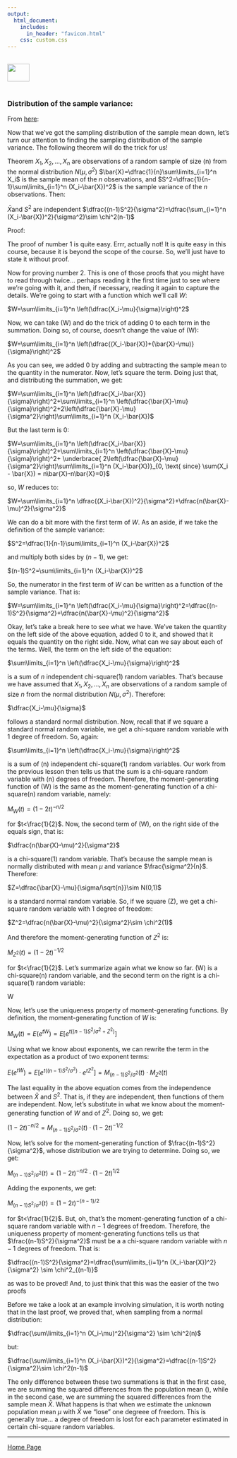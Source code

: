 ```yaml
---
output: 
  html_document:
    includes:
      in_header: "favicon.html" 
    css: custom.css
---
```


<br>
<a href="http://rinterested.github.io/statistics/index.html">
<img HEIGHT="40" WIDTH="50" src="https://cloud.githubusercontent.com/assets/9312897/10556783/a27a26fa-745c-11e5-9b1a-2d5bd737387a.PNG"></a>
<br><br>

 
### Distribution of the sample variance:

From [here](https://math.stackexchange.com/questions/3998699/how-determine-the-distribution-of-s-n-12/3998751#3998751):

Now that we've got the sampling distribution of the sample mean down, let's turn our attention to finding the sampling distribution of the sample variance. The following theorem will do the trick for us!

Theorem
$X_1, X_2, \ldots, X_n$ are observations of a random sample of size \(n\) from the normal distribution $N(\mu, \sigma^2)$
$\bar{X}=\dfrac{1}{n}\sum\limits_{i=1}^n X_i$ is the sample mean of the $n$ observations, and
$S^2=\dfrac{1}{n-1}\sum\limits_{i=1}^n (X_i-\bar{X})^2$ is the sample variance of the $n$ observations.
Then:

$\bar{X}$and $S^2$ are independent
$\dfrac{(n-1)S^2}{\sigma^2}=\dfrac{\sum_{i=1}^n (X_i-\bar{X})^2}{\sigma^2}\sim \chi^2(n-1)$


Proof:

The proof of number 1 is quite easy. Errr, actually not! It is quite easy in this course, because it is beyond the scope of the course. So, we'll just have to state it without proof.

Now for proving number 2. This is one of those proofs that you might have to read through twice... perhaps reading it the first time just to see where we're going with it, and then, if necessary, reading it again to capture the details. We're going to start with a function which we'll call $W$:

$W=\sum\limits_{i=1}^n \left(\dfrac{X_i-\mu}{\sigma}\right)^2$

Now, we can take \(W\) and do the trick of adding 0 to each term in the summation. Doing so, of course, doesn't change the value of \(W\):

$W=\sum\limits_{i=1}^n \left(\dfrac{(X_i-\bar{X})+(\bar{X}-\mu)}{\sigma}\right)^2$

As you can see, we added 0 by adding and subtracting the sample mean to the quantity in the numerator. Now, let's square the term. Doing just that, and distributing the summation, we get:

$W=\sum\limits_{i=1}^n \left(\dfrac{X_i-\bar{X}}{\sigma}\right)^2+\sum\limits_{i=1}^n \left(\dfrac{\bar{X}-\mu}{\sigma}\right)^2+2\left(\dfrac{\bar{X}-\mu}{\sigma^2}\right)\sum\limits_{i=1}^n (X_i-\bar{X})$

But the last term is 0:

$W=\sum\limits_{i=1}^n \left(\dfrac{X_i-\bar{X}}{\sigma}\right)^2+\sum\limits_{i=1}^n \left(\dfrac{\bar{X}-\mu}{\sigma}\right)^2+ \underbrace{ 2\left(\dfrac{\bar{X}-\mu}{\sigma^2}\right)\sum\limits_{i=1}^n (X_i-\bar{X})}_{0, \text{ since} \sum(X_i - \bar{X}) = n\bar{X}-n\bar{X}=0}$

so, $W$ reduces to:

$W=\sum\limits_{i=1}^n \dfrac{(X_i-\bar{X})^2}{\sigma^2}+\dfrac{n(\bar{X}-\mu)^2}{\sigma^2}$

We can do a bit more with the first term of $W$. As an aside, if we take the definition of the sample variance:

$S^2=\dfrac{1}{n-1}\sum\limits_{i=1}^n (X_i-\bar{X})^2$

and multiply both sides by $(n-1)$, we get:

$(n-1)S^2=\sum\limits_{i=1}^n (X_i-\bar{X})^2$

So, the numerator in the first term of $W$ can be written as a function of the sample variance. That is:

$W=\sum\limits_{i=1}^n \left(\dfrac{X_i-\mu}{\sigma}\right)^2=\dfrac{(n-1)S^2}{\sigma^2}+\dfrac{n(\bar{X}-\mu)^2}{\sigma^2}$

Okay, let's take a break here to see what we have. We've taken the quantity on the left side of the above equation, added 0 to it, and showed that it equals the quantity on the right side. Now, what can we say about each of the terms. Well, the term on the left side of the equation:

$\sum\limits_{i=1}^n \left(\dfrac{X_i-\mu}{\sigma}\right)^2$

is a sum of $n$ independent chi-square(1) random variables. That's because we have assumed that $X_1, X_2, \ldots, X_n$ are observations of a random sample of size $n$ from the normal distribution $N(\mu, \sigma^2)$. Therefore:

$\dfrac{X_i-\mu}{\sigma}$

follows a standard normal distribution. Now, recall that if we square a standard normal random variable, we get a chi-square random variable with 1 degree of freedom. So, again:

$\sum\limits_{i=1}^n \left(\dfrac{X_i-\mu}{\sigma}\right)^2$

is a sum of \(n\) independent chi-square(1) random variables. Our work from the previous lesson then tells us that the sum is a chi-square random variable with \(n\) degrees of freedom. Therefore, the moment-generating function of \(W\) is the same as the moment-generating function of a chi-square(n) random variable, namely:

$M_W(t)=(1-2t)^{-n/2}$

for $t<\frac{1}{2}$. Now, the second term of \(W\), on the right side of the equals sign, that is:

$\dfrac{n(\bar{X}-\mu)^2}{\sigma^2}$

is a chi-square(1) random variable. That's because the sample mean is normally distributed with mean $\mu$ and variance $\frac{\sigma^2}{n}$. Therefore:

$Z=\dfrac{\bar{X}-\mu}{\sigma/\sqrt{n}}\sim N(0,1)$

is a standard normal random variable. So, if we square \(Z\), we get a chi-square random variable with 1 degree of freedom:

$Z^2=\dfrac{n(\bar{X}-\mu)^2}{\sigma^2}\sim \chi^2(1)$

And therefore the moment-generating function of $Z^2$ is:

$M_{Z^2}(t)=(1-2t)^{-1/2}$

for $t<\frac{1}{2}$. Let's summarize again what we know so far. \(W\) is a chi-square(n) random variable, and the second term on the right is a chi-square(1) random variable:

W

Now, let's use the uniqueness property of moment-generating functions. By definition, the moment-generating function of $W$ is:

$M_W(t)=E(e^{tW})=E\left[e^{t((n-1)S^2/\sigma^2+Z^2)}\right]$

Using what we know about exponents, we can rewrite the term in the expectation as a product of two exponent terms:

$E(e^{tW})=E\left[e^{t((n-1)S^2/\sigma^2)}\cdot e^{tZ^2}\right]=M_{(n-1)S^2/\sigma^2}(t) \cdot M_{Z^2}(t)$

The last equality in the above equation comes from the independence between $\bar{X}$ and $S^2$. That is, if they are independent, then functions of them are independent. Now, let's substitute in what we know about the moment-generating function of $W$ and of $Z^2$. Doing so, we get:

$(1-2t)^{-n/2}=M_{(n-1)S^2/\sigma^2}(t) \cdot (1-2t)^{-1/2}$

Now, let's solve for the moment-generating function of $\frac{(n-1)S^2}{\sigma^2}$, whose distribution we are trying to determine. Doing so, we get:

$M_{(n-1)S^2/\sigma^2}(t)=(1-2t)^{-n/2}\cdot (1-2t)^{1/2}$

Adding the exponents, we get:

$M_{(n-1)S^2/\sigma^2}(t)=(1-2t)^{-(n-1)/2}$

for $t<\frac{1}{2}$. But, oh, that's the moment-generating function of a chi-square random variable with $n-1$ degrees of freedom. Therefore, the uniqueness property of moment-generating functions tells us that $\frac{(n-1)S^2}{\sigma^2}$ must be a a chi-square random variable with $n-1$ degrees of freedom. That is:

$\dfrac{(n-1)S^2}{\sigma^2}=\dfrac{\sum\limits_{i=1}^n (X_i-\bar{X})^2}{\sigma^2} \sim \chi^2_{(n-1)}$

as was to be proved! And, to just think that this was the easier of the two proofs

Before we take a look at an example involving simulation, it is worth noting that in the last proof, we proved that, when sampling from a normal distribution:

$\dfrac{\sum\limits_{i=1}^n (X_i-\mu)^2}{\sigma^2} \sim \chi^2(n)$

but:

$\dfrac{\sum\limits_{i=1}^n (X_i-\bar{X})^2}{\sigma^2}=\dfrac{(n-1)S^2}{\sigma^2}\sim \chi^2(n-1)$

The only difference between these two summations is that in the first case, we are summing the squared differences from the population mean \(\mu\), while in the second case, we are summing the squared differences from the sample mean $\bar{X}$. What happens is that when we estimate the unknown population mean $\mu$ with $\bar{X}$ we "lose" one degreee of freedom. This is generally true... a degree of freedom is lost for each parameter estimated in certain chi-square random variables.


---

<a href="http://rinterested.github.io/statistics/index.html">Home Page</a>
